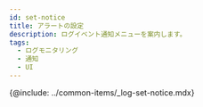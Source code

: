 ```yaml
---
id: set-notice
title: アラートの設定
description: ログイベント通知メニューを案内します。
tags:
  - ログモニタリング
  - 通知
  - UI
---
```


{@include: ../common-items/_log-set-notice.mdx}

<!-- 

>
    
  메시지에 `${logContent}`를 입력하면 수집된 로그의 본문이 경고 알림의 내용으로 출력됩니다.

  ![sc](/img/log-alert-event-setting2.png)


![복합 로그 이벤트](/img/log-alert-event-add2.png)

-->
